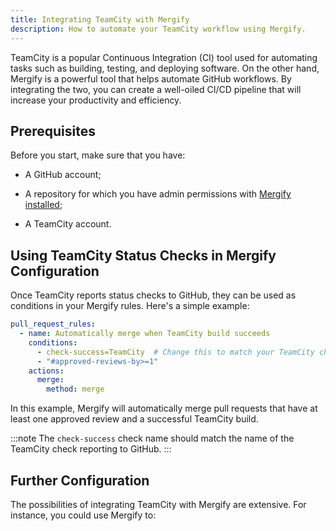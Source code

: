 ```yaml
---
title: Integrating TeamCity with Mergify
description: How to automate your TeamCity workflow using Mergify.
---
```



<IntegrationLogo src={teamcityLogo} alt="Teamcity logo"/>

TeamCity is a popular Continuous Integration (CI) tool used for automating
tasks such as building, testing, and deploying software. On the other hand,
Mergify is a powerful tool that helps automate GitHub workflows. By integrating
the two, you can create a well-oiled CI/CD pipeline that will increase your
productivity and efficiency.

## Prerequisites

Before you start, make sure that you have:

- A GitHub account;

- A repository for which you have admin permissions with [Mergify
  installed](/getting-started);

- A TeamCity account.

## Using TeamCity Status Checks in Mergify Configuration

Once TeamCity reports status checks to GitHub, they can be used as conditions in
your Mergify rules. Here's a simple example:

```yaml
pull_request_rules:
  - name: Automatically merge when TeamCity build succeeds
    conditions:
      - check-success=TeamCity  # Change this to match your TeamCity check name
      - "#approved-reviews-by>=1"
    actions:
      merge:
        method: merge
```

In this example, Mergify will automatically merge pull requests that have at
least one approved review and a successful TeamCity build.

:::note
  The `check-success` check name should match the name of the TeamCity check
  reporting to GitHub.
:::

## Further Configuration

The possibilities of integrating TeamCity with Mergify are extensive. For
instance, you could use Mergify to: